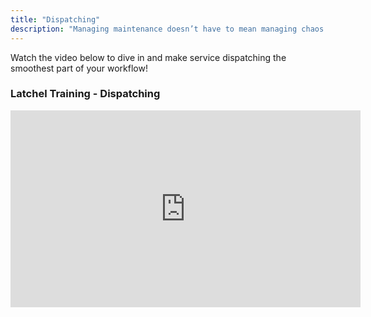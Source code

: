 ```yaml
---
title: "Dispatching"
description: "Managing maintenance doesn’t have to mean managing chaos. With Latchel’s Dispatching system, you can say goodbye to back-and-forth scheduling and vendor delays. Our smart dispatch engine connects the right service provider to the right job—fast—based on your unique preferences and urgency settings. Whether you're working with your trusted in-house team or leveraging Latchel’s extensive service provider network, our system ensures that every work order is handled quickly, efficiently, and with full visibility for your team. This guide will walk you through how dispatching works in Latchel, the steps we take to engage vendors, and how you can fine-tune your dispatch settings to get the results you want—every time."
---
```


Watch the video below to dive in and make service dispatching the smoothest part of your workflow\!

### **Latchel Training - Dispatching**

<Frame>
  <iframe width="560" height="315" src="https://www.youtube.com/embed/HXJHQXU8OPM?si=uwUi7cb4sEDmvsYS" title="YouTube video player" frameborder="0" allow="accelerometer; autoplay; clipboard-write; encrypted-media; gyroscope; picture-in-picture; web-share" referrerpolicy="strict-origin-when-cross-origin" allowfullscreen />
</Frame>